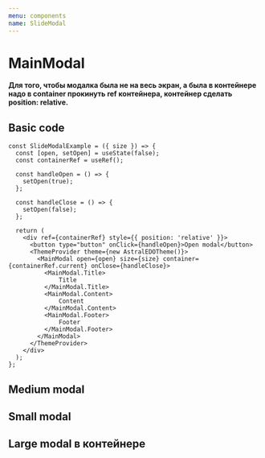 ```yaml
---
menu: components
name: SlideModal
---
```




# MainModal

<Props of={SlideModal} />

**Для того, чтобы модалка была не на весь экран, а была в контейнере надо в container прокинуть ref контейнера, контейнер сделать position: relative.**

## Basic code

```
const SlideModalExample = ({ size }) => {
  const [open, setOpen] = useState(false);
  const containerRef = useRef();

  const handleOpen = () => {
    setOpen(true);
  };

  const handleClose = () => {
    setOpen(false);
  };

  return (
    <div ref={containerRef} style={{ position: 'relative' }}>
      <button type="button" onClick={handleOpen}>Open modal</button>
      <ThemeProvider theme={new AstralEDOTheme()}>
        <MainModal open={open} size={size} container={containerRef.current} onClose={handleClose}>
          <MainModal.Title>
              Title
          </MainModal.Title>
          <MainModal.Content>
              Content
          </MainModal.Content>
          <MainModal.Footer>
              Footer
          </MainModal.Footer>
        </MainModal>
      </ThemeProvider>
    </div>
  );
};
```

## Medium modal

<Playground>
  <SlideModalExample />
</Playground>

## Small modal

<Playground>
  <SlideModalExample size="small" />
</Playground>

## Large modal в контейнере

<Playground>
  <SlideModalExample contain size="large" />
</Playground>
